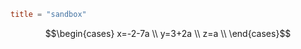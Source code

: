 ```toml
title = "sandbox"
```

```math
\begin{cases}
  x=-2-7a \\
  y=3+2a \\
  z=a \\
\end{cases}
```

